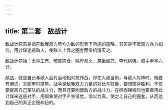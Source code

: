 ```yaml
---
---
---
```

title: 第二套　敌战计
---




敌战计原意是指在敌我双方势均力敌的形势下所施的策略，其实是不管双方兵力如何，用计谋迷惑敌人，使敌人上我之圈套而乘机消灭之。

敌战计包括：无中生有、暗度陈仓、隔岸观火、笑里藏刀、李代桃僵、顺手牵羊六计。

敌战，就是自己与敌人面对面地相对抗作战，即在大敌当前，与敌人对阵时，既要有胆识，又能审时度势。战争是敌我双方力量的对比与较量，要想取得胜利，不仅要提高自己军队的战斗力，而且还要削弱敌方的战斗力。在经商赚钱时也要善用此计谋来迷惑对手，用假象使对手产生错觉，信以为真，使之上自己的圈套，从而达到自己的真正企图和目的。